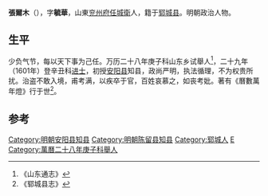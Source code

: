 '''張爾木'''（{{bd|？||?||catIdx=Z}}），字'''毓華'''，山東[[兖州府|兖州府]][[任城县|任城衛]]人，籍于[[郓城县|郓城县]]。明朝政治人物。
 
==生平==
少负气节，每以天下事为己任。万历二十八年庚子科山东乡试舉人<ref>《山东通志》</ref>，二十九年（1601年）登辛丑科[[进士|进士]]，初授[[安阳县|安阳县]]知县，政尚严明，执法循理，不为权贵所扰。治盗不敢入境，甫考满，以疾卒于官，百姓哀慕之，如丧考妣。著有《曆數萬年燈》行于世<ref>《郓城县志》</ref>。
 
==参考==
{{reflist}}

{{明朝人物小作品}}
{{萬曆二十九年辛丑科殿試金榜}}
{{DEFAULTSORT:Zhang张}}
[[Category:明朝安阳县知县|Category:明朝安阳县知县]]
[[Category:明朝陈留县知县|Category:明朝陈留县知县]]
[[Category:郓城人|Category:郓城人]]
[[Category:张姓|E]]
[[Category:萬曆二十八年庚子科舉人|Category:萬曆二十八年庚子科舉人]]